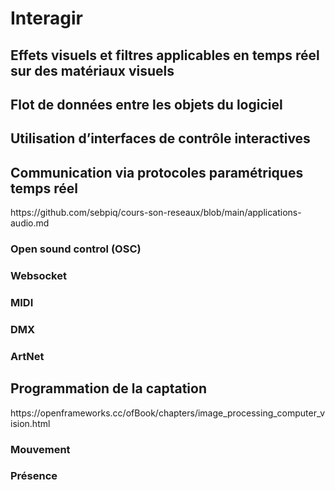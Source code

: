 # Interagir {#interagir} 

## Effets visuels et filtres applicables en temps réel sur des matériaux visuels  
## Flot de données entre les objets du logiciel 


## Utilisation d’interfaces de contrôle interactives {#interagir_interfaces}


## Communication via protocoles paramétriques temps réel {#interagir_protocoles} 

https://github.com/sebpiq/cours-son-reseaux/blob/main/applications-audio.md


### Open sound control (OSC) {#protocole_osc}
### Websocket {#protocole_websocket}
### MIDI {#protocole_midi}

### DMX {#protocole_dmx}
### ArtNet {#protocole_artnet}
     

## Programmation de la captation  {#interagir_video}

https://openframeworks.cc/ofBook/chapters/image_processing_computer_vision.html


### Mouvement {#interagir_mouvement}
### Présence {#interagir_presence}


